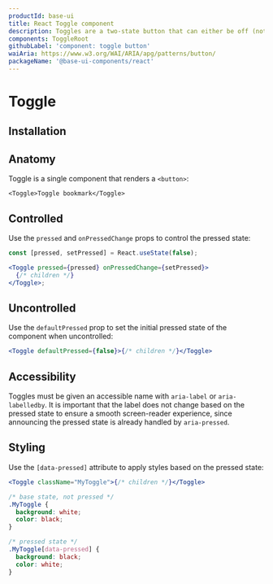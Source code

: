 ```yaml
---
productId: base-ui
title: React Toggle component
description: Toggles are a two-state button that can either be off (not pressed) or on (pressed).
components: ToggleRoot
githubLabel: 'component: toggle button'
waiAria: https://www.w3.org/WAI/ARIA/apg/patterns/button/
packageName: '@base-ui-components/react'
---
```


# Toggle

<Description />

<ComponentLinkHeader design={false} />

<Demo demo="ToggleIntroduction" defaultCodeOpen="false" bg="gradient" />

## Installation

<InstallationInstructions componentName="Toggle" />

## Anatomy

Toggle is a single component that renders a `<button>`:

```tsx
<Toggle>Toggle bookmark</Toggle>
```

## Controlled

Use the `pressed` and `onPressedChange` props to control the pressed state:

```jsx
const [pressed, setPressed] = React.useState(false);

<Toggle pressed={pressed} onPressedChange={setPressed}>
  {/* children */}
</Toggle>;
```

## Uncontrolled

Use the `defaultPressed` prop to set the initial pressed state of the component when uncontrolled:

```jsx
<Toggle defaultPressed={false}>{/* children */}</Toggle>
```

## Accessibility

Toggles must be given an accessible name with `aria-label` or `aria-labelledby`. It is important that the label does not change based on the pressed state to ensure a smooth screen-reader experience, since announcing the pressed state is already handled by `aria-pressed`.

## Styling

Use the `[data-pressed]` attribute to apply styles based on the pressed state:

```jsx
<Toggle className="MyToggle">{/* children */}</Toggle>
```

```css
/* base state, not pressed */
.MyToggle {
  background: white;
  color: black;
}

/* pressed state */
.MyToggle[data-pressed] {
  background: black;
  color: white;
}
```
